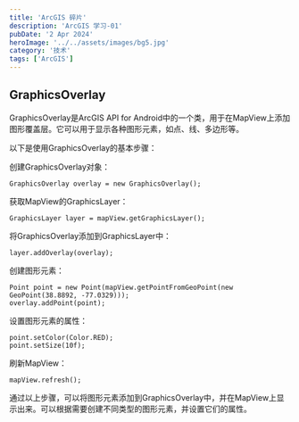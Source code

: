 ```yaml
---
title: 'ArcGIS 碎片'
description: 'ArcGIS 学习-01'
pubDate: '2 Apr 2024'
heroImage: '../../assets/images/bg5.jpg'
category: '技术'
tags: ['ArcGIS']
---
```


## GraphicsOverlay

GraphicsOverlay是ArcGIS API for Android中的一个类，用于在MapView上添加图形覆盖层。它可以用于显示各种图形元素，如点、线、多边形等。

以下是使用GraphicsOverlay的基本步骤：

创建GraphicsOverlay对象：

```
GraphicsOverlay overlay = new GraphicsOverlay();
```

获取MapView的GraphicsLayer：

```
GraphicsLayer layer = mapView.getGraphicsLayer();
```

将GraphicsOverlay添加到GraphicsLayer中：

```
layer.addOverlay(overlay);
```

创建图形元素：

```
Point point = new Point(mapView.getPointFromGeoPoint(new GeoPoint(38.8892, -77.0329)));
overlay.addPoint(point);
```

设置图形元素的属性：

```
point.setColor(Color.RED);
point.setSize(10f);
```

刷新MapView：

```
mapView.refresh();
```

通过以上步骤，可以将图形元素添加到GraphicsOverlay中，并在MapView上显示出来。可以根据需要创建不同类型的图形元素，并设置它们的属性。

